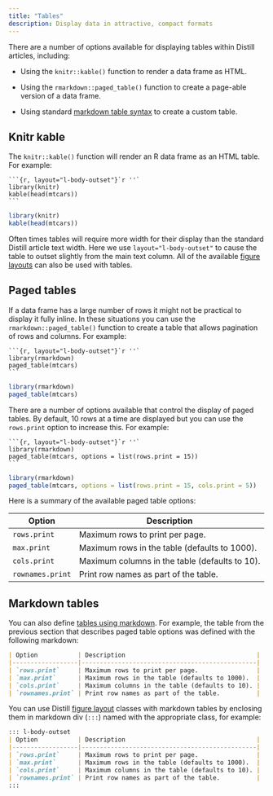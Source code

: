 ```yaml
---
title: "Tables"
description: Display data in attractive, compact formats
---
```


There are a number of options available for displaying tables within Distill articles, including:

-   Using the `knitr::kable()` function to render a data frame as HTML.

-   Using the `rmarkdown::paged_table()` function to create a page-able version of a data frame.

-   Using standard [markdown table syntax](https://pandoc.org/MANUAL.html#tables) to create a custom table.

## Knitr kable

The `knitr::kable()` function will render an R data frame as an HTML table. For example:

```` .clike
```{r, layout="l-body-outset"}`r ''`
library(knitr)
kable(head(mtcars))
```
````

```r
library(knitr)
kable(head(mtcars))
```

Often times tables will require more width for their display than the standard Distill article text width. Here we use `layout="l-body-outset"` to cause the table to outset slightly from the main text column. All of the available [figure layouts](figures.html) can also be used with tables.

## Paged tables

If a data frame has a large number of rows it might not be practical to display it fully inline. In these situations you can use the `rmarkdown::paged_table()` function to create a table that allows pagination of rows and columns. For example:

```` .clike
```{r, layout="l-body-outset"}`r ''`
library(rmarkdown)
paged_table(mtcars)
```
````

```r
library(rmarkdown)
paged_table(mtcars)
```

There are a number of options available that control the display of paged tables. By default, 10 rows at a time are displayed but you can use the `rows.print` option to increase this. For example:

```` .clike
```{r, layout="l-body-outset"}`r ''`
library(rmarkdown)
paged_table(mtcars, options = list(rows.print = 15))
```
````

```r
library(rmarkdown)
paged_table(mtcars, options = list(rows.print = 15, cols.print = 5))
```

Here is a summary of the available paged table options:

| Option           | Description                                    |
|------------------|------------------------------------------------|
| `rows.print`     | Maximum rows to print per page.                |
| `max.print`      | Maximum rows in the table (defaults to 1000).  |
| `cols.print`     | Maximum columns in the table (defaults to 10). |
| `rownames.print` | Print row names as part of the table.          |

## Markdown tables

You can also define [tables using markdown](https://pandoc.org/MANUAL.html#tables). For example, the table from the previous section that describes paged table options was defined with the following markdown:

``` .markdown
| Option           | Description                                    |
|------------------|------------------------------------------------|
| `rows.print`     | Maximum rows to print per page.                |
| `max.print`      | Maximum rows in the table (defaults to 1000).  |
| `cols.print`     | Maximum columns in the table (defaults to 10). |
| `rownames.print` | Print row names as part of the table.          |
```

You can use Distill [figure layout](figures.html) classes with markdown tables by enclosing them in markdown div (`:::`) named with the appropriate class, for example:

``` .markdown
::: l-body-outset
| Option           | Description                                    |
|------------------|------------------------------------------------|
| `rows.print`     | Maximum rows to print per page.                |
| `max.print`      | Maximum rows in the table (defaults to 1000).  |
| `cols.print`     | Maximum columns in the table (defaults to 10). |
| `rownames.print` | Print row names as part of the table.          |
:::
```
